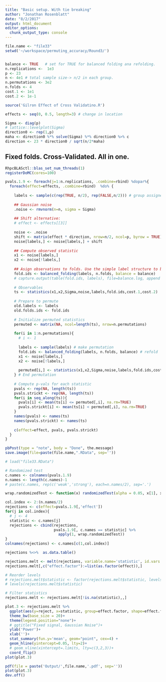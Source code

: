 ```yaml
---
title: "Basic setup. With tie breaking"
author: "Jonathan Rosenblatt"
date: "8/2/2017"
output: html_document
editor_options: 
  chunk_output_type: console
---
```




```r
file.name <- "file33"
setwd('~/workspace/permuting_accuracy/Round3/')


balance <- TRUE   # set for TRUE for balanced folding ana refolding.
n.replications <-  1e3
p <- 23
n <- 4e1 # total sample size-> n/2 in each group.
n.permutations <- 3e2
n.folds <- 4
cost.1 <- 1e1
cost.2 <- 1e-1

source('Gilron Effect of Cross Validatino.R')

effects <- seq(0, 0.5, length=3) # change in location

Sigma <- diag(p)
# lattice::levelplot(Sigma)
direction0 <- rep(1,p)
maha <- direction0 %*% solve(Sigma) %*% direction0 %>% c
direction <- 23 * direction0 / sqrt(n/2*maha)
```


## Fixed folds. Cross-Validated. All in one.
```r
RhpcBLASctl::blas_set_num_threads(1)
registerDoMC(cores=100)
```


```r
pvals.1.9 <- foreach(j=1:n.replications, .combine=rbind) %dopar%{
  foreach(effect=effects, .combine=rbind)  %do% {
    
    labels <- sample(c(rep(TRUE, n/2), rep(FALSE,n/2))) # group assignemt labels
    
    ## Gaussian noise
    .noise <- rmvnorm(n=n, sigma = Sigma)
    
    ## Shift alternative:
    # effect <- effects[[3]]
    
    noise <- .noise
    shift <- matrix(effect * direction, nrow=n/2, ncol=p, byrow = TRUE)
    noise[labels,] <- noise[labels,] + shift
    
    ## Compute observed statistic
    x1 <- noise[labels,]
    x2 <- noise[!labels,]
    
    ## Asign observations to folds. Use the simple label structure to balance folds.
    fold.ids <- balanced_folding(labels, n.folds, balance = balance)
    # capture.output(table(fold.ids, labels), file=balance.log, append = TRUE)
    
    # Observables 
    ts <- statistics(x1,x2,Sigma,noise,labels,fold.ids,cost.1,cost.2)
    
    # Prepare to permute
    old.labels <- labels
    old.folds.ids <- fold.ids
    
    # Initialize permuted statistics
    permuted <- matrix(NA, ncol=length(ts), nrow=n.permutations)
    
    for(i in 1:n.permutations){
      # i <- 1
      
      labels <- sample(labels) # make permutation
      fold.ids <- balanced_folding(labels, n.folds, balance) # refold
      x1 <- noise[labels,]
      x2 <- noise[!labels,]
      
      permuted[i,] <- statistics(x1,x2,Sigma,noise,labels,fold.ids,cost.1,cost.2)
    } # End permutation
    
    # Compute p-vals for each statistic
    pvals <- rep(NA, length(ts))
    pvals.strickt <- rep(NA, length(ts))
    for(i in seq_along(ts)){
      pvals[i] <- mean(ts[i] <= permuted[,i], na.rm=TRUE)
      pvals.strickt[i] <- mean(ts[i] < permuted[,i], na.rm=TRUE)
    }
    names(pvals) <- names(ts)
    names(pvals.strickt) <- names(ts)
    
    c(effect=effect, pvals, pvals.strickt) 
  }
} 

pbPost(type = "note", body = "Done", the.message)
save.image(file=paste(file.name,".RData", sep=''))
```


```r
# load("file33.RData")

# Randomized test
c.names <- colnames(pvals.1.9)
n.names <- length(c.names)-1
# paste(c.names, rep(c('weak','strong'), each=n.names/2), sep='.')

wrap.randomizedTest <- function(x) randomizedTest(alpha = 0.05, x[1], x[2])

col.index <- 2:(n.names/2)
rejections <- c(effect=pvals.1.9[,'effect'])
for(j in col.index){
  # j <- 4
  statistic <- c.names[j]
  rejections <- cbind(rejections, 
                      pvals.1.9[, c.names == statistic] %>% 
                        apply(1, wrap.randomizedTest))
}
colnames(rejections) <- c.names[c(1,col.index)]

rejections %<>%  as.data.table()

rejections.melt <- melt(rejections, variable.name='statistic', id.vars = 'effect', value.name = 'reject') 
rejections.melt[,c("effect.factor"):=list(as.factor(effect)),] 

# Reorder levels
# rejections.melt$statistic <- factor(rejections.melt$statistic, levels=statistic.levels)
# levels(rejections.melt$statistic)

# Filter statistics
rejections.melt <- rejections.melt[!is.na(statistic),,]
```


```r
plot.3 <- rejections.melt %>% 
  ggplot(aes(y=reject, x=statistic, group=effect.factor, shape=effect.factor, color=effect.factor)) +
  theme_bw(base_size = 20)+
  theme(legend.position="none")+
  # ggtitle("Fixed signal, Gaussian Noise")+
  ylab('Power')+
  xlab('')+
  stat_summary(fun.y='mean', geom="point", cex=4) +
  geom_hline(yintercept=0.05, lty=2)+
  # geom_vline(xintercept=.limits, lty=c(3,2,3))+
  coord_flip()
plot(plot.3)

pdf(file = paste('Output/',file.name,'.pdf', sep=''))
plot(plot.3)
dev.off()
```


